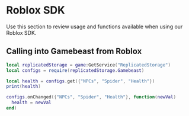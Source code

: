# Roblox SDK

Use this section to review usage and functions available when using our Roblox SDK. 

## Calling into Gamebeast from Roblox

```lua filename="example.lua" copy numbered
local replicatedStorage = game:GetService("ReplicatedStorage")
local configs = require(replicatedStorage.Gamebeast)

local health = configs.get({"NPCs", "Spider", "Health"})
print(health)

configs.onChanged({"NPCs", "Spider", "Health"}, function(newVal)
  health = newVal
end)
```
